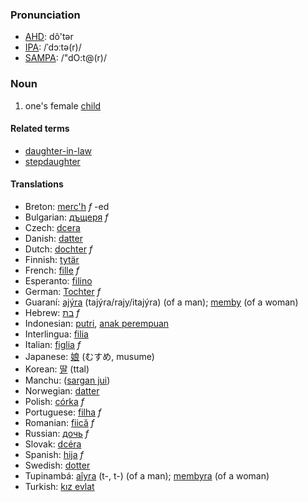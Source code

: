===Pronunciation===
*[[w:AHD|AHD]]: dô'tər
*[[w:IPA|IPA]]: /ˈdɔːtə(r)/
*[[w:SAMPA|SAMPA]]: /"dO:t@(r)/

===Noun===
#one's female [[child]]
====Related terms====
*[[daughter-in-law]]
*[[stepdaughter]]

====Translations====
*Breton: [[merc'h]] ''f'' -ed
* Bulgarian: [[дъщеря]] ''f''
*Czech: [[dcera]]
*Danish: [[datter]]
*Dutch: [[dochter]] ''f''
*Finnish: [[tytär]]
*French: [[fille]] ''f''
*Esperanto: [[filino]]
*German: [[Tochter]] ''f''
*Guaraní: [[ajýra]] (tajýra/rajy/itajýra) (of a man); [[memby]] (of a woman)
*Hebrew: [[בת]] ''f''
*Indonesian: [[putri]], [[anak perempuan]]
*Interlingua: [[filia]]
*Italian: [[figlia]] ''f''
*Japanese: [[娘]] (むすめ, musume)
*Korean: [[딸]] (ttal)
*Manchu: ([[sargan jui]])
*Norwegian: [[datter]]
*Polish: [[córka]] ''f''
*Portuguese: [[filha]] ''f''
*Romanian: [[fiică]] ''f''
*Russian: [[дочь]] ''f''
*Slovak: [[dcéra]]
*Spanish: [[hija]] ''f''
*Swedish: [[dotter]]
*Tupinambá: [[aîyra]] (t-, t-) (of a man); [[membyra]] (of a woman)
*Turkish: [[kız evlat]]